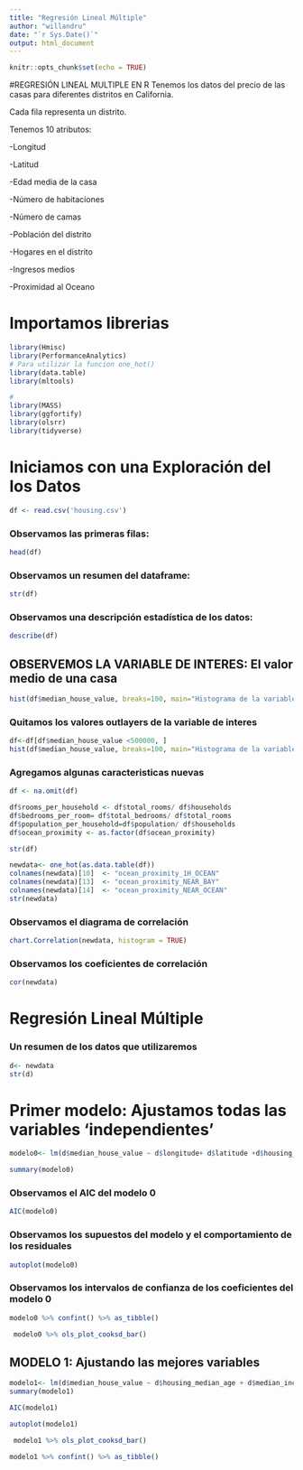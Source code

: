 ```yaml
---
title: "Regresión Lineal Múltiple"
author: "willandru"
date: "`r Sys.Date()`"
output: html_document
---
```


```r
knitr::opts_chunk$set(echo = TRUE)
```

#REGRESIÓN LINEAL MULTIPLE EN R
Tenemos los datos del precio de las casas para diferentes distritos en California.

Cada fila representa un distrito.

Tenemos 10 atributos:

-Longitud

-Latitud

-Edad media de la casa

-Número de habitaciones

-Número de camas

-Población del distrito

-Hogares en el distrito

-Ingresos medios

-Proximidad al Oceano

# Importamos librerias

```r
library(Hmisc)
library(PerformanceAnalytics)
# Para utilizar la funcion one_hot()
library(data.table)
library(mltools)

#
library(MASS)
library(ggfortify)
library(olsrr)
library(tidyverse)
```

# Iniciamos con una Exploración del los Datos

```r
df <- read.csv('housing.csv')
```


### Observamos las primeras filas:
```r
head(df)
```

### Observamos un resumen del dataframe: 
```r
str(df)
```

### Observamos una descripción estadística de los datos:
```r
describe(df)
```

## OBSERVEMOS LA VARIABLE DE INTERES: El valor medio de una casa
```r
hist(df$median_house_value, breaks=100, main="Histograma de la variable Dependiente")
```
### Quitamos los valores outlayers de la variable de interes
```r
df<-df[df$median_house_value <500000, ] 
hist(df$median_house_value, breaks=100, main="Histograma de la variable Dependiente")
```

### Agregamos algunas caracteristicas nuevas
```r

df <- na.omit(df)

df$rooms_per_household <- df$total_rooms/ df$households
df$bedrooms_per_room= df$total_bedrooms/ df$total_rooms
df$population_per_household=df$population/ df$households
df$ocean_proximity <- as.factor(df$ocean_proximity)

str(df)
```

```r
newdata<- one_hot(as.data.table(df))
colnames(newdata)[10]  <- "ocean_proximity_1H_OCEAN"
colnames(newdata)[13]  <- "ocean_proximity_NEAR_BAY"
colnames(newdata)[14]  <- "ocean_proximity_NEAR_OCEAN"
str(newdata)

```
### Observamos el diagrama de correlación
```r

chart.Correlation(newdata, histogram = TRUE)

```
### Observamos los coeficientes de correlación
```r
cor(newdata)
```
# Regresión Lineal Múltiple

### Un resumen de los datos que utilizaremos
```r
d<- newdata
str(d)

```

# Primer modelo: Ajustamos todas las variables 'independientes'
```r
modelo0<- lm(d$median_house_value ~ d$longitude+ d$latitude +d$housing_median_age + d$median_income + d$total_rooms + d$total_bedrooms+ d$population+ d$households +d$rooms_per_household+ d$bedrooms_per_room +d$population_per_household+ d$ocean_proximity_1H_OCEAN + d$ocean_proximity_INLAND + d$ocean_proximity_ISLAND + d$ocean_proximity_NEAR_BAY + d$ocean_proximity_NEAR_OCEAN)

summary(modelo0)

```
### Observamos el AIC del modelo 0
```r
 
AIC(modelo0)
```
### Observamos los supuestos del modelo y el comportamiento de los residuales
```r

autoplot(modelo0)
```
### Observamos los intervalos de confianza de los coeficientes del modelo 0

```r
modelo0 %>% confint() %>% as_tibble()
```
```r

 modelo0 %>% ols_plot_cooksd_bar()
```

## MODELO 1: Ajustando las mejores variables

```r
modelo1<- lm(d$median_house_value ~ d$housing_median_age + d$median_income + d$rooms_per_household+ d$bedrooms_per_room + d$ocean_proximity_1H_OCEAN + d$ocean_proximity_INLAND + d$ocean_proximity_ISLAND)
summary(modelo1)
```

```r
AIC(modelo1)
```

```r
autoplot(modelo1)
```

```r
 modelo1 %>% ols_plot_cooksd_bar()
```
```r
modelo1 %>% confint() %>% as_tibble()
```






